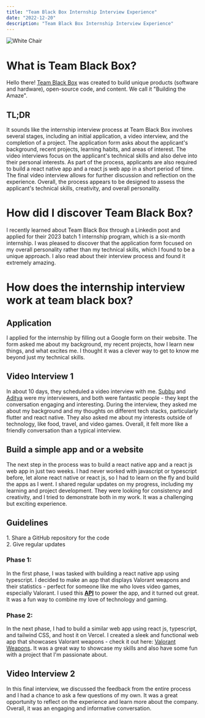 ```yaml
---
title: "Team Black Box Internship Interview Experience"
date: "2022-12-20"
description: "Team Black Box Internship Interview Experience"
---
```


![White Chair](https://cdn.hashnode.com/res/hashnode/image/upload/v1671102283022/fUNreQXtm.jpeg?w=1600&h=840&fit=crop&crop=entropy&auto=compress,format&format=webp)

# What is Team Black Box?

Hello there! [Team Black Box](https://teamblackbox.in/) was created to build unique products (software and hardware), open-source code, and content. We call it "Building the Amaze".

## TL;DR

It sounds like the internship interview process at Team Black Box involves several stages, including an initial application, a video interview, and the completion of a project. The application form asks about the applicant's background, recent projects, learning habits, and areas of interest. The video interviews focus on the applicant's technical skills and also delve into their personal interests. As part of the process, applicants are also required to build a react native app and a react js web app in a short period of time. The final video interview allows for further discussion and reflection on the experience. Overall, the process appears to be designed to assess the applicant's technical skills, creativity, and overall personality.

# How did I discover Team Black Box?

I recently learned about Team Black Box through a Linkedin post and applied for their 2023 batch 1 internship program, which is a six-month internship. I was pleased to discover that the application form focused on my overall personality rather than my technical skills, which I found to be a unique approach. I also read about their interview process and found it extremely amazing.

# How does the internship interview work at team black box?

## Application

I applied for the internship by filling out a Google form on their website. The form asked me about my background, my recent projects, how I learn new things, and what excites me. I thought it was a clever way to get to know me beyond just my technical skills.

## Video Interview 1

In about 10 days, they scheduled a video interview with me. [Subbu](https://www.linkedin.com/in/subramanian-elavathur/) and [Aditya](https://www.linkedin.com/in/aditya-shetty-318b09b6/) were my interviewers, and both were fantastic people - they kept the conversation engaging and interesting. During the interview, they asked me about my background and my thoughts on different tech stacks, particularly flutter and react native. They also asked me about my interests outside of technology, like food, travel, and video games. Overall, it felt more like a friendly conversation than a typical interview.

## Build a simple app and or a website

The next step in the process was to build a react native app and a react js web app in just two weeks. I had never worked with javascript or typescript before, let alone react native or react js, so I had to learn on the fly and build the apps as I went. I shared regular updates on my progress, including my learning and project development. They were looking for consistency and creativity, and I tried to demonstrate both in my work. It was a challenging but exciting experience.

## Guidelines

1.&nbsp;Share a GitHub repository for the code\
2.&nbsp;Give regular updates

### Phase 1:

In the first phase, I was tasked with building a react native app using typescript. I decided to make an app that displays Valorant weapons and their statistics - perfect for someone like me who loves video games, especially Valorant. I used this [**API**](https://valorant-api.com/v1/weapons) to power the app, and it turned out great. It was a fun way to combine my love of technology and gaming.

### Phase 2:

In the next phase, I had to build a similar web app using react js, typescript, and tailwind CSS, and host it on Vercel. I created a sleek and functional web app that showcases Valorant weapons - check it out here: [Valorant Weapons](https://tbb-valorant-weapons-react-app.vercel.app/)**.** It was a great way to showcase my skills and also have some fun with a project that I'm passionate about.

## Video Interview 2

In this final interview, we discussed the feedback from the entire process and I had a chance to ask a few questions of my own. It was a great opportunity to reflect on the experience and learn more about the company. Overall, it was an engaging and informative conversation.

